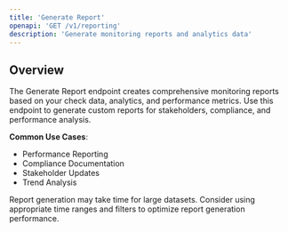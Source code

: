 ```yaml
---
title: 'Generate Report'
openapi: 'GET /v1/reporting'
description: 'Generate monitoring reports and analytics data'
---
```


## Overview

The Generate Report endpoint creates comprehensive monitoring reports based on your check data, analytics, and performance metrics. Use this endpoint to generate custom reports for stakeholders, compliance, and performance analysis.

**Common Use Cases**:
- Performance Reporting
- Compliance Documentation
- Stakeholder Updates
- Trend Analysis

<Note>
Report generation may take time for large datasets. Consider using appropriate time ranges and filters to optimize report generation performance.
</Note>